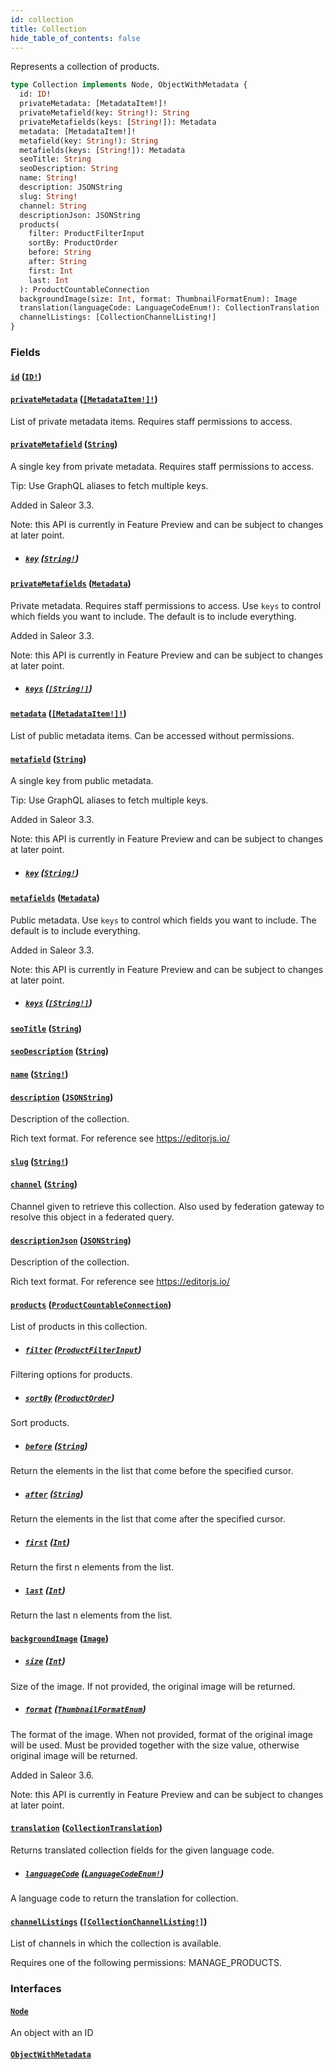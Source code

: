 ```yaml
---
id: collection
title: Collection
hide_table_of_contents: false
---
```


Represents a collection of products.

```graphql
type Collection implements Node, ObjectWithMetadata {
  id: ID!
  privateMetadata: [MetadataItem!]!
  privateMetafield(key: String!): String
  privateMetafields(keys: [String!]): Metadata
  metadata: [MetadataItem!]!
  metafield(key: String!): String
  metafields(keys: [String!]): Metadata
  seoTitle: String
  seoDescription: String
  name: String!
  description: JSONString
  slug: String!
  channel: String
  descriptionJson: JSONString
  products(
    filter: ProductFilterInput
    sortBy: ProductOrder
    before: String
    after: String
    first: Int
    last: Int
  ): ProductCountableConnection
  backgroundImage(size: Int, format: ThumbnailFormatEnum): Image
  translation(languageCode: LanguageCodeEnum!): CollectionTranslation
  channelListings: [CollectionChannelListing!]
}
```

### Fields

#### [`id`](#) ([`ID!`](../../../developer/api-reference/scalars/id))

#### [`privateMetadata`](#) ([`[MetadataItem!]!`](../../../developer/api-reference/objects/metadata-item))

List of private metadata items. Requires staff permissions to access.

#### [`privateMetafield`](#) ([`String`](../../../developer/api-reference/scalars/string))

A single key from private metadata. Requires staff permissions to access.

Tip: Use GraphQL aliases to fetch multiple keys.

Added in Saleor 3.3.

Note: this API is currently in Feature Preview and can be subject to changes at later point.

- ##### [`key`](#) ([`String!`](../../../developer/api-reference/scalars/string))

#### [`privateMetafields`](#) ([`Metadata`](../../../developer/api-reference/scalars/metadata))

Private metadata. Requires staff permissions to access. Use `keys` to control which fields you want to include. The default is to include everything.

Added in Saleor 3.3.

Note: this API is currently in Feature Preview and can be subject to changes at later point.

- ##### [`keys`](#) ([`[String!]`](../../../developer/api-reference/scalars/string))

#### [`metadata`](#) ([`[MetadataItem!]!`](../../../developer/api-reference/objects/metadata-item))

List of public metadata items. Can be accessed without permissions.

#### [`metafield`](#) ([`String`](../../../developer/api-reference/scalars/string))

A single key from public metadata.

Tip: Use GraphQL aliases to fetch multiple keys.

Added in Saleor 3.3.

Note: this API is currently in Feature Preview and can be subject to changes at later point.

- ##### [`key`](#) ([`String!`](../../../developer/api-reference/scalars/string))

#### [`metafields`](#) ([`Metadata`](../../../developer/api-reference/scalars/metadata))

Public metadata. Use `keys` to control which fields you want to include. The default is to include everything.

Added in Saleor 3.3.

Note: this API is currently in Feature Preview and can be subject to changes at later point.

- ##### [`keys`](#) ([`[String!]`](../../../developer/api-reference/scalars/string))

#### [`seoTitle`](#) ([`String`](../../../developer/api-reference/scalars/string))

#### [`seoDescription`](#) ([`String`](../../../developer/api-reference/scalars/string))

#### [`name`](#) ([`String!`](../../../developer/api-reference/scalars/string))

#### [`description`](#) ([`JSONString`](../../../developer/api-reference/scalars/jsonstring))

Description of the collection.

Rich text format. For reference see https://editorjs.io/

#### [`slug`](#) ([`String!`](../../../developer/api-reference/scalars/string))

#### [`channel`](#) ([`String`](../../../developer/api-reference/scalars/string))

Channel given to retrieve this collection. Also used by federation gateway to resolve this object in a federated query.

#### [`descriptionJson`](#) ([`JSONString`](../../../developer/api-reference/scalars/jsonstring))

Description of the collection.

Rich text format. For reference see https://editorjs.io/

#### [`products`](#) ([`ProductCountableConnection`](../../../developer/api-reference/objects/product-countable-connection))

List of products in this collection.

- ##### [`filter`](#) ([`ProductFilterInput`](../../../developer/api-reference/inputs/product-filter-input))

Filtering options for products.

- ##### [`sortBy`](#) ([`ProductOrder`](../../../developer/api-reference/inputs/product-order))

Sort products.

- ##### [`before`](#) ([`String`](../../../developer/api-reference/scalars/string))

Return the elements in the list that come before the specified cursor.

- ##### [`after`](#) ([`String`](../../../developer/api-reference/scalars/string))

Return the elements in the list that come after the specified cursor.

- ##### [`first`](#) ([`Int`](../../../developer/api-reference/scalars/int))

Return the first n elements from the list.

- ##### [`last`](#) ([`Int`](../../../developer/api-reference/scalars/int))

Return the last n elements from the list.

#### [`backgroundImage`](#) ([`Image`](../../../developer/api-reference/objects/image))

- ##### [`size`](#) ([`Int`](../../../developer/api-reference/scalars/int))

Size of the image. If not provided, the original image will be returned.

- ##### [`format`](#) ([`ThumbnailFormatEnum`](../../../developer/api-reference/enums/thumbnail-format-enum))

The format of the image. When not provided, format of the original image will be used. Must be provided together with the size value, otherwise original image will be returned.

Added in Saleor 3.6.

Note: this API is currently in Feature Preview and can be subject to changes at later point.

#### [`translation`](#) ([`CollectionTranslation`](../../../developer/api-reference/objects/collection-translation))

Returns translated collection fields for the given language code.

- ##### [`languageCode`](#) ([`LanguageCodeEnum!`](../../../developer/api-reference/enums/language-code-enum))

A language code to return the translation for collection.

#### [`channelListings`](#) ([`[CollectionChannelListing!]`](../../../developer/api-reference/objects/collection-channel-listing))

List of channels in which the collection is available.

Requires one of the following permissions: MANAGE_PRODUCTS.

### Interfaces

#### [`Node`](../../../developer/api-reference/interfaces/node)

An object with an ID

#### [`ObjectWithMetadata`](../../../developer/api-reference/interfaces/object-with-metadata)
